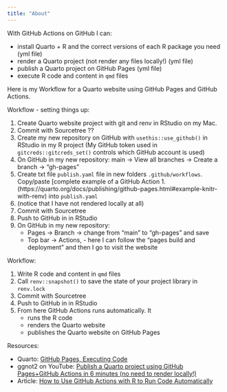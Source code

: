 ```yaml
---
title: "About"
---
```


With GitHub Actions on GitHub I can:

- install Quarto + R and the correct versions of each R package you need (yml file)
- render a Quarto project (not render any files locally!) (yml file)
- publish a Quarto project on GitHub Pages (yml file)
- execute R code and content in `qmd` files


Here is my Workflow for a Quarto website using GitHub Pages and GitHub Actions.

Workflow - setting things up:

1. Create Quarto website project with git and renv in RStudio on my Mac.
1. Commit with Sourcetree ??
1. Create  my new repository on GitHub with `usethis::use_github()` in RStudio in my R project (My GitHub token used in `gitcreds::gitcreds_set()` controls which GitHub account is used)
1. On GitHub in my new repository: main -> View all branches -> Create a branch -> "gh-pages"
1. Create txt file `publish.yaml` file in new folders `.github/workflows`. Copy/paste [complete example of a GitHub Action 1.(https://quarto.org/docs/publishing/github-pages.html#example-knitr-with-renv) into `publish.yaml`
1. (notice that I have not rendered locally at all)
1. Commit with Sourcetree
1. Push to GitHub in in RStudio
1. On GitHub in my new repository: 
   - Pages -> Branch -> change from "main" to "gh-pages" and save
   - Top bar -> Actions, - here I can follow the "pages build and deployment" and then I go to visit the website


Workflow:

1. Write R code and content in `qmd` files
1. Call `renv::snapshot()` to save the state of your project library in `renv.lock`
1. Commit with Sourcetree
1. Push to GitHub in in RStudio
1. From here GitHub Actions runs automatically. It
   - runs the R code
   - renders the Quarto website
   - publishes the Quarto website on GitHub Pages


Resources: 

- Quarto: [GitHub Pages, Executing Code](https://quarto.org/docs/publishing/github-pages.html#executing-code)
- ggnot2 on YouTube: [Publish a Quarto project using GitHub Pages+GitHub Actions in 6 minutes (no need to render locally!)](https://www.youtube.com/watch?v=arzBRW5XIkg&t=1s)
- Article: [How to Use GitHub Actions with R to Run Code Automatically](https://rfortherestofus.com/2023/05/github-actions)

